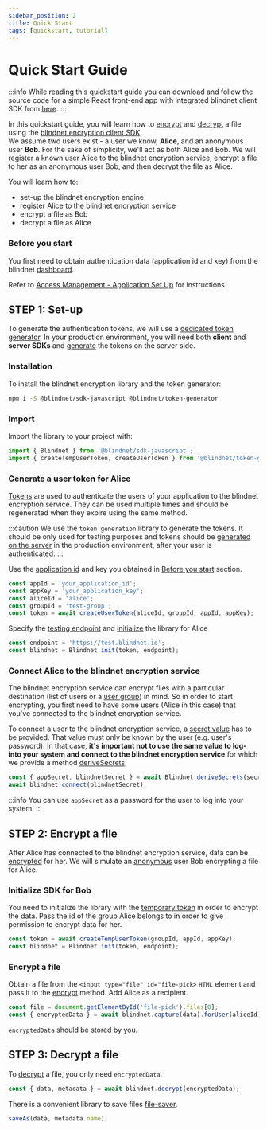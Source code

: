 ```yaml
---
sidebar_position: 2
title: Quick Start
tags: [quickstart, tutorial]
---
```



# Quick Start Guide

:::info
While reading this quickstart guide you can download and follow the source code for a simple React front-end app with integrated blindnet client SDK from [here](https://github.com/blindnet-io/blindnet-client-js-example).
:::

In this quickstart guide, you will learn how to [encrypt](/docs/encryption/encrypt) and [decrypt](/docs/encryption/decrypt) a file using the [blindnet encryption client SDK](/docs/encryption/introduction).  
We assume two users exist - a user we know, **Alice**, and an anonymous user **Bob**. For the sake of simplicity, we'll act as both Alice and Bob. We will register a known user Alice to the blindnet encryption service, encrypt a file to her as an anonymous user Bob, and then decrypt the file as Alice.

You will learn how to:

- set-up the blindnet encryption engine
- register Alice to the blindnet encryption service
- encrypt a file as Bob
- decrypt a file as Alice

### Before you start

You first need to obtain authentication data (application id and key) from the blindnet [dashboard](https://dashboard.blindnet.io).

Refer to [Access Management - Application Set Up](/docs/access-management/set-up) for instructions.

## **STEP 1**: Set-up

To generate the authentication tokens, we will use a [dedicated token generator](https://www.npmjs.com/package/@blindnet/token-generator). In your production environment, you will need both **client** and **server SDKs** and [generate](/docs/encryption/managing_users_access#creating-user-tokens) the tokens on the server side.

### Installation

To install the blindnet encryption library and the token generator:

<Tabs groupId="lang">
<TabItem value="js" label="JavaScript" default>

```bash
npm i -S @blindnet/sdk-javascript @blindnet/token-generator
```

</TabItem>
</Tabs>

### Import

Import the library to your project with:

<Tabs groupId="lang">
<TabItem value="js" label="JavaScript" default>

```js
import { Blindnet } from '@blindnet/sdk-javascript';
import { createTempUserToken, createUserToken } from '@blindnet/token-generator';
```

</TabItem>
</Tabs>

### Generate a user token for **Alice**

[Tokens](/docs/references/glossary#authentication-token) are used to authenticate the users of your application to the blindnet encryption service. They can be used multiple times and should be regenerated when they expire using the same method.

:::caution
We use the `token generation` library to generate the tokens. It should be only used for testing purposes and tokens should be [generated on the server](/docs/encryption/managing_users_access#creating-user-tokens) in the production environment, after your user is authenticated.
:::

Use the [application id](/docs/references/glossary#application-id) and key you obtained in [Before you start](#before-you-start) section.

<Tabs groupId="lang">
<TabItem value="js" label="JavaScript" default>

```js
const appId = 'your_application_id';
const appKey = 'your_application_key';
const aliceId = 'alice';
const groupId = 'test-group';
const token = await createUserToken(aliceId, groupId, appId, appKey);
```

</TabItem>
</Tabs>

Specify the [testing endpoint](/docs/references/glossary#testing-endpoint) and [initialize](/docs/encryption/installation#initialization) the library for Alice

<Tabs groupId="lang">
<TabItem value="js" label="JavaScript" default>

```js
const endpoint = 'https://test.blindnet.io';
const blindnet = Blindnet.init(token, endpoint);
```

</TabItem>
</Tabs>

### Connect Alice to the blindnet encryption service

The blindnet encryption service can encrypt files with a particular destination (list of users or a [user group](/docs/references/glossary#user-groups)) in mind. So in order to start encrypting, you first need to have some users (Alice in this case) that you've connected to the blindnet encryption service.

To connect a user to the blindnet encryption service, a [secret value](/docs/references/glossary#secret-value) has to be provided. That value must only be known
by the user (e.g. user's password). In that case, **it's important not to use the same value to log-into your system and connect to the blindnet encryption service** for which we provide a method [deriveSecrets](/docs/encryption/managing_users_access#splitting-secrets).

<Tabs groupId="lang">
<TabItem value="js" label="JavaScript" default>

```js
const { appSecret, blindnetSecret } = await Blindnet.deriveSecrets(secret);
await blindnet.connect(blindnetSecret);
```

</TabItem>
</Tabs>

:::info
You can use `appSecret` as a password for the user to log into your system.
:::

## **STEP 2**: Encrypt a file

After Alice has connected to the blindnet encryption service, data can be [encrypted](/docs/encryption/encrypt) for her.
We will simulate an [anonymous](/docs/references/glossary#anonymous-user) user Bob encrypting a file for Alice.

### Initialize SDK for Bob

You need to initialize the library with the [temporary token](/docs/references/glossary#temp-user-token) in order to encrypt the data. Pass the id of the group Alice belongs to in order to give permission to encrypt data for her.

<Tabs groupId="lang">
<TabItem value="js" label="JavaScript" default>

```js
const token = await createTempUserToken(groupId, appId, appKey);
const blindnet = Blindnet.init(token, endpoint);
```

</TabItem>
</Tabs>

### Encrypt a file

Obtain a file from the `<input type="file" id="file-pick>` `HTML` element and pass it to the [encrypt](/docs/encryption/encrypt#encrypt) method. Add Alice as a recipient.

<Tabs groupId="lang">
<TabItem value="js" label="JavaScript" default>

```js
const file = document.getElementById('file-pick').files[0];
const { encryptedData } = await blindnet.capture(data).forUser(aliceId).encrypt();
```

</TabItem>
</Tabs>

`encryptedData` should be stored by you.

## **STEP 3**: Decrypt a file

To [decrypt](/docs/encryption/decrypt#decrypt) a file, you only need `encryptedData`.

<Tabs groupId="lang">
<TabItem value="js" label="JavaScript" default>

```js
const { data, metadata } = await blindnet.decrypt(encryptedData);
```

There is a convenient library to save files [file-saver](https://github.com/eligrey/FileSaver.js).

```js
saveAs(data, metadata.name);
```

</TabItem>
</Tabs>
